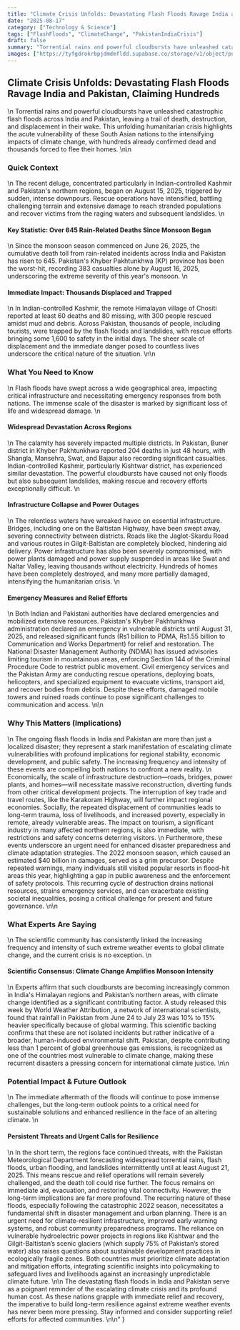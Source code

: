 ```yaml
---
title: "Climate Crisis Unfolds: Devastating Flash Floods Ravage India and Pakistan, Claiming Hundreds"
date: "2025-08-17"
category: ["Technology & Science"]
tags: ["FlashFloods", "ClimateChange", "PakistanIndiaCrisis"]
draft: false
summary: "Torrential rains and powerful cloudbursts have unleashed catastrophic flash floods across India and Pakistan, leaving a trail of death, destruction, and displacement in their wake. This unfolding humanitarian crisis highlights the acute vulnerability of these South Asian nations to the intensifying impacts of climate change, with hundreds already confirmed dead and thousands forced to flee their homes."
images: ["https://tyfgdrokrbpjdmdmfldd.supabase.co/storage/v1/object/public/image/2025-08-17-06-12-56-838-04-00.jpg"]
---
```


## Climate Crisis Unfolds: Devastating Flash Floods Ravage India and Pakistan, Claiming Hundreds
\n
Torrential rains and powerful cloudbursts have unleashed catastrophic flash floods across India and Pakistan, leaving a trail of death, destruction, and displacement in their wake. This unfolding humanitarian crisis highlights the acute vulnerability of these South Asian nations to the intensifying impacts of climate change, with hundreds already confirmed dead and thousands forced to flee their homes.
\n\n
### Quick Context
\n
The recent deluge, concentrated particularly in Indian-controlled Kashmir and Pakistan's northern regions, began on August 15, 2025, triggered by sudden, intense downpours. Rescue operations have intensified, battling challenging terrain and extensive damage to reach stranded populations and recover victims from the raging waters and subsequent landslides.
\n
#### Key Statistic: Over 645 Rain-Related Deaths Since Monsoon Began
\n
Since the monsoon season commenced on June 26, 2025, the cumulative death toll from rain-related incidents across India and Pakistan has risen to 645. Pakistan's Khyber Pakhtunkhwa (KP) province has been the worst-hit, recording 383 casualties alone by August 16, 2025, underscoring the extreme severity of this year's monsoon.
\n
#### Immediate Impact: Thousands Displaced and Trapped
\n
In Indian-controlled Kashmir, the remote Himalayan village of Chositi reported at least 60 deaths and 80 missing, with 300 people rescued amidst mud and debris. Across Pakistan, thousands of people, including tourists, were trapped by the flash floods and landslides, with rescue efforts bringing some 1,600 to safety in the initial days. The sheer scale of displacement and the immediate danger posed to countless lives underscore the critical nature of the situation.
\n\n
### What You Need to Know
\n
Flash floods have swept across a wide geographical area, impacting critical infrastructure and necessitating emergency responses from both nations. The immense scale of the disaster is marked by significant loss of life and widespread damage.
\n
#### Widespread Devastation Across Regions
\n
The calamity has severely impacted multiple districts. In Pakistan, Buner district in Khyber Pakhtunkhwa reported 204 deaths in just 48 hours, with Shangla, Mansehra, Swat, and Bajaur also recording significant casualties. Indian-controlled Kashmir, particularly Kishtwar district, has experienced similar devastation. The powerful cloudbursts have caused not only floods but also subsequent landslides, making rescue and recovery efforts exceptionally difficult.
\n
#### Infrastructure Collapse and Power Outages
\n
The relentless waters have wreaked havoc on essential infrastructure. Bridges, including one on the Baltistan Highway, have been swept away, severing connectivity between districts. Roads like the Jaglot-Skardu Road and various routes in Gilgit-Baltistan are completely blocked, hindering aid delivery. Power infrastructure has also been severely compromised, with power plants damaged and power supply suspended in areas like Swat and Naltar Valley, leaving thousands without electricity. Hundreds of homes have been completely destroyed, and many more partially damaged, intensifying the humanitarian crisis.
\n
#### Emergency Measures and Relief Efforts
\n
Both Indian and Pakistani authorities have declared emergencies and mobilized extensive resources. Pakistan's Khyber Pakhtunkhwa administration declared an emergency in vulnerable districts until August 31, 2025, and released significant funds (Rs1 billion to PDMA, Rs1.55 billion to Communication and Works Department) for relief and restoration. The National Disaster Management Authority (NDMA) has issued advisories limiting tourism in mountainous areas, enforcing Section 144 of the Criminal Procedure Code to restrict public movement. Civil emergency services and the Pakistan Army are conducting rescue operations, deploying boats, helicopters, and specialized equipment to evacuate victims, transport aid, and recover bodies from debris. Despite these efforts, damaged mobile towers and ruined roads continue to pose significant challenges to communication and access.
\n\n
### Why This Matters (Implications)
\n
The ongoing flash floods in India and Pakistan are more than just a localized disaster; they represent a stark manifestation of escalating climate vulnerabilities with profound implications for regional stability, economic development, and public safety. The increasing frequency and intensity of these events are compelling both nations to confront a new reality.
\n
Economically, the scale of infrastructure destruction—roads, bridges, power plants, and homes—will necessitate massive reconstruction, diverting funds from other critical development projects. The interruption of key trade and travel routes, like the Karakoram Highway, will further impact regional economies. Socially, the repeated displacement of communities leads to long-term trauma, loss of livelihoods, and increased poverty, especially in remote, already vulnerable areas. The impact on tourism, a significant industry in many affected northern regions, is also immediate, with restrictions and safety concerns deterring visitors.
\n
Furthermore, these events underscore an urgent need for enhanced disaster preparedness and climate adaptation strategies. The 2022 monsoon season, which caused an estimated $40 billion in damages, served as a grim precursor. Despite repeated warnings, many individuals still visited popular resorts in flood-hit areas this year, highlighting a gap in public awareness and the enforcement of safety protocols. This recurring cycle of destruction drains national resources, strains emergency services, and can exacerbate existing societal inequalities, posing a critical challenge for present and future governance.
\n\n
### What Experts Are Saying
\n
The scientific community has consistently linked the increasing frequency and intensity of such extreme weather events to global climate change, and the current crisis is no exception.
\n
#### Scientific Consensus: Climate Change Amplifies Monsoon Intensity
\n
Experts affirm that such cloudbursts are becoming increasingly common in India's Himalayan regions and Pakistan’s northern areas, with climate change identified as a significant contributing factor. A study released this week by World Weather Attribution, a network of international scientists, found that rainfall in Pakistan from June 24 to July 23 was 10% to 15% heavier specifically because of global warming. This scientific backing confirms that these are not isolated incidents but rather indicative of a broader, human-induced environmental shift. Pakistan, despite contributing less than 1 percent of global greenhouse gas emissions, is recognized as one of the countries most vulnerable to climate change, making these recurrent disasters a pressing concern for international climate justice.
\n\n
### Potential Impact & Future Outlook
\n
The immediate aftermath of the floods will continue to pose immense challenges, but the long-term outlook points to a critical need for sustainable solutions and enhanced resilience in the face of an altering climate.
\n
#### Persistent Threats and Urgent Calls for Resilience
\n
In the short term, the regions face continued threats, with the Pakistan Meteorological Department forecasting widespread torrential rains, flash floods, urban flooding, and landslides intermittently until at least August 21, 2025. This means rescue and relief operations will remain severely challenged, and the death toll could rise further. The focus remains on immediate aid, evacuation, and restoring vital connectivity. However, the long-term implications are far more profound. The recurring nature of these floods, especially following the catastrophic 2022 season, necessitates a fundamental shift in disaster management and urban planning. There is an urgent need for climate-resilient infrastructure, improved early warning systems, and robust community preparedness programs. The reliance on vulnerable hydroelectric power projects in regions like Kishtwar and the Gilgit-Baltistan’s scenic glaciers (which supply 75% of Pakistan’s stored water) also raises questions about sustainable development practices in ecologically fragile zones. Both countries must prioritize climate adaptation and mitigation efforts, integrating scientific insights into policymaking to safeguard lives and livelihoods against an increasingly unpredictable climate future.
\n\n
The devastating flash floods in India and Pakistan serve as a poignant reminder of the escalating climate crisis and its profound human cost. As these nations grapple with immediate relief and recovery, the imperative to build long-term resilience against extreme weather events has never been more pressing. Stay informed and consider supporting relief efforts for affected communities.
\n\n"
}

